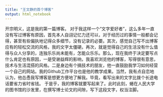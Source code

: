 ```yaml
---
title: "王文静的首个博客"
output: html_notebook
---
```

开宗明义，这是我的第一篇博客。
对于我这样一个“文字爱好者”，这么多年一直没有写过博客有原因，首先本人自诩记忆力还可以，对于经历过的事情一般都会记得，甚至有些偏执地记得众多细节，没有记录的必要。其次，感觉自己写不出博客应有的轻松交流的风格，我的文字太僵硬。再次，就是觉得自己的生活没有什么值得与众人分享的，连独乐乐尚未能有，怎能众乐乐。那么，现在我终于决定要写点什么肯定也有原因，一是受谢益辉的影响，我喜欢浏览他的博客，写得很有意思，技术与生活混搭的风格。二是身边有个搞技术的朋友，他一直鼓励我学习如何经营一个自己的网站。我的Github工作平台也是他的教学成果。当然，我有点自恋地认为，他怂恿我写博客是想更方便地了解我。毕竟，看写出来的文字比拨个长途电话要省力省时省钱。
于是乎，我的博客就要写起来了。此时此刻，蜷在人民大学的图书馆的沙发里，在撰写博士论文的间隙，写下这段文字，权当注脚。
